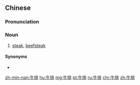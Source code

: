 ==Chinese==
{{zh-forms}}

===Pronunciation===
{{zh-pron
|m=niúpái
|c=ngau4 paai4
|mn=gû-pâi
|cat=n
}}

===Noun===
{{zh-noun}}

# [[steak]], [[beefsteak]] {{gloss|slice of beef}}

====Synonyms====
* {{zh-l|牛扒}}

{{zh-cat|Meats}}

[[zh-min-nan:牛排]]
[[hu:牛排]]
[[mg:牛排]]
[[pt:牛排]]
[[ru:牛排]]
[[chr:牛排]]
[[zh:牛排]]